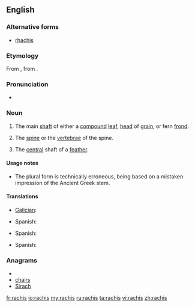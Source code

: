 ==English==
{{wikipedia}}

===Alternative forms===
* [[rhachis]]

===Etymology===
From {{etyl|NL.}}, from {{etyl|grc}} {{term|ῥάχις||spine, ridge|sc=polytonic}}.

===Pronunciation===
* {{a|UK|US}} {{IPA|/ˈɹeɪkɪs/}}

===Noun===
{{en-noun|rachises|pl2=rachides}}

# {{botany}} The main [[shaft]] of either a [[compound]] [[leaf]], [[head]] of [[grain]], or fern [[frond]].
# {{zoology|anatomy}} The [[spine]] or the [[vertebrae]] of the spine.
# {{ornithology}} The [[central]] shaft of a [[feather]].

====Usage notes====
* The plural form {{term|rachides}} is technically erroneous, being based on a mistaken impression of the Ancient Greek stem.

====Translations====
{{trans-top|main shaft of a compound leaf or head of grain}}
* [[Galician]]: {{t+|gl|raque|m|xs=Galician}}
{{trans-mid}}
* Spanish: {{t+|es|raquis|m}}
{{trans-bottom}}

{{trans-top|spine}}
* Spanish: {{t+|es|raquis|m}}
{{trans-mid}}
{{trans-bottom}}

{{trans-top|central shaft of a feather}}
* Spanish: {{t+|es|raquis|m}}
{{trans-mid}}
{{trans-bottom}}

===Anagrams===
* {{alphagram|achirs}}
* [[chairs#English|chairs]]
* [[Sirach#English|Sirach]]

[[fr:rachis]]
[[io:rachis]]
[[my:rachis]]
[[ru:rachis]]
[[ta:rachis]]
[[vi:rachis]]
[[zh:rachis]]